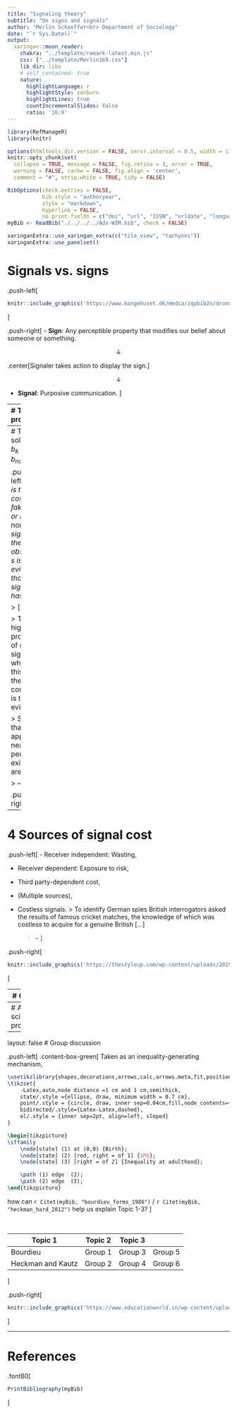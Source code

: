 ```yaml
---
title: "Signaling theory"
subtitle: "On signs and signals"
author: "Merlin Schaeffer<br> Department of Sociology"
date: "`r Sys.Date()`"
output: 
  xaringan::moon_reader:
    chakra: "../template/remark-latest.min.js"
    css: ["../template/Merlin169.css"]
    lib_dir: libs
    # self_contained: true
    nature:
      highlightLanguage: r
      highlightStyle: zenburn
      highlightLines: true
      countIncrementalSlides: false
      ratio: '16:9'
---
```

```r
library(RefManageR)
library(knitr)

options(htmltools.dir.version = FALSE, servr.interval = 0.5, width = 115, digits = 3)
knitr::opts_chunk$set(
  collapse = TRUE, message = FALSE, fig.retina = 3, error = TRUE,
  warning = FALSE, cache = FALSE, fig.align = 'center',
  comment = "#", strip.white = TRUE, tidy = FALSE)

BibOptions(check.entries = FALSE, 
           bib.style = "authoryear", 
           style = "markdown",
           hyperlink = FALSE,
           no.print.fields = c("doi", "url", "ISSN", "urldate", "language", "note", "isbn", "volume"))
myBib <- ReadBib("./../../../Adv-WIM.bib", check = FALSE)

xaringanExtra::use_xaringan_extra(c("tile_view", "tachyons"))
xaringanExtra::use_panelset()
```
# Signals vs. signs 

.push-left[
```r
knitr::include_graphics('https://www.kongehuset.dk/media/zqpbib2n/dronning_margrethe_2020_medum.jpg')
```
]

.push-right[
- **Sign**: Any perceptible property that modifies our belief about someone or something.


$$\downarrow$$

.center[Signaler takes action to display the sign.]

$$\downarrow$$

- **Signal**: Purposive communication.
]

---
# The problem

.push-left[
```r
knitr::include_graphics('https://ejendroem.dk/wp-content/uploads/2019/07/Ejendr%C3%B8m_15-1024x683.jpg')
```

```r
knitr::include_graphics('https://www.mrroof.com/wp-content/uploads/2020/02/mold-water-damage.jpg')
```
]

.push-right[
- (i) Mægler (Signaler) benefits, if Køber (Receiver) buys.

- (ii) Køber only benefits, if Mægler can be trusted that the house has quality $k$ (no rot under the roof).

- If house has $k$, Mægler's and Køber's interest are aligned. If $\text{non-}k$, Køber may be deceived.
]

---
# The solution: $b_{k} > s > b_{\text{non-}k}$

.push-left[
> *If* $s$ *is too costly to fake for all or most* $\text{non-}k$ *signalers then observing* $s$ *is good evidence that the signaler has* $k$.

> [...]

> The higher the proportion of $\text{non-}k$ signalers who use this signal the less conclusive is the evidence. 

> Signals that approach near perfection exist but are rare.

> -- 
]

.push-right[
```r
knitr::include_graphics('https://img.gifglobe.com/grabs/montypython/MontyPythonsLifeOfBrian/gif/7wAXSbinjXvQ.gif')
```
.center[
$b_{k} > s < b_{\text{non-}k}$
]
]

---
# 4 Sources of signal cost

.push-left[
- Receiver independent: Wasting,

- Receiver dependent: Exposure to risk,

- Third party-dependent cost,

- (Multiple sources),

- Costless signals.
  > To identify German spies British interrogators asked the results of famous cricket matches, the knowledge of which was costless to acquire for a genuine British [...]
  
  > -- 
]

.push-right[
```r
knitr::include_graphics('https://thestyleup.com/wp-content/uploads/2015/09/mora-gang.jpg')
```
]

---
# Origin

---
# As a scientific program

---
layout: false
# Group discussion

.push-left[
.content-box-green[
Taken as an inequality-generating mechanism, 

```tikz
\usetikzlibrary{shapes,decorations,arrows,calc,arrows.meta,fit,positioning}
\tikzset{
    -Latex,auto,node distance =1 cm and 1 cm,semithick,
    state/.style ={ellipse, draw, minimum width = 0.7 cm},
    point/.style = {circle, draw, inner sep=0.04cm,fill,node contents={}},
    bidirected/.style={Latex-Latex,dashed},
    el/.style = {inner sep=2pt, align=left, sloped}
}

\begin{tikzpicture}
\sffamily
    \node[state] (1) at (0,0) {Birth};
    \node[state] (2) [red, right = of 1] {$M$};
    \node[state] (3) [right = of 2] {Inequality at adulthood};

    \path (1) edge  (2);
    \path (2) edge  (3);
\end{tikzpicture}
```

how can `r Citet(myBib, "bourdieu_forms_1986")` / `r Citet(myBib, "heckman_hard_2012")` help us explain Topic 1-3?
]

<br>

|                    Topic 1 | Topic 2 | Topic 3 |
-------------------|---------|---------|---------|
Bourdieu           | Group 1 | Group 3 | Group 5 |
Heckman and Kautz  | Group 2 | Group 4 | Group 6 |
]

.push-right[
```r
knitr::include_graphics('https://www.educationworld.in/wp-content/uploads/2018/04/gd.jpg')
```
]

---
# References

.font80[
```r
PrintBibliography(myBib)
```
]
